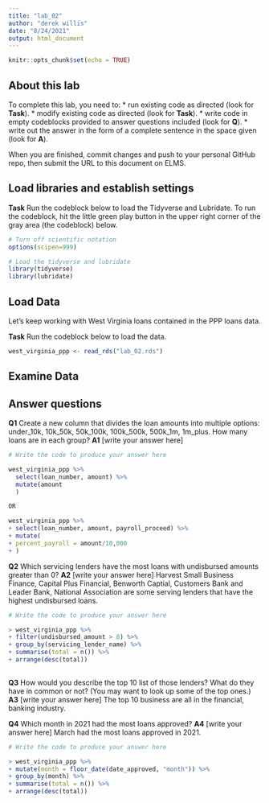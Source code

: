 ```yaml
---
title: "lab_02"
author: "derek willis"
date: "8/24/2021"
output: html_document
---
```


```r
knitr::opts_chunk$set(echo = TRUE)
```

## About this lab

To complete this lab, you need to:
* run existing code as directed (look for **Task**).
* modify existing code as directed (look for **Task**).
* write code in empty codeblocks provided to answer questions included (look for **Q**).
* write out the answer in the form of a complete sentence in the space given (look for **A**).

When you are finished, commit changes and push to your personal GitHub repo, then submit the URL to this document on ELMS.

## Load libraries and establish settings

**Task** Run the codeblock below to load the Tidyverse and Lubridate. To run the codeblock, hit the little green play button in the upper right corner of the gray area (the codeblock) below.

```r
# Turn off scientific notation
options(scipen=999)

# Load the tidyverse and lubridate
library(tidyverse)
library(lubridate)
```

## Load Data

Let's keep working with West Virginia loans contained in the PPP loans data.  

**Task** Run the codeblock below to load the data.

```r
west_virginia_ppp <- read_rds("lab_02.rds")
```

## Examine Data

## Answer questions

**Q1** Create a new column that divides the loan amounts into multiple options: under_10k, 10k_50k, 50k_100k, 100k_500k, 500k_1m, 1m_plus. How many loans are in each group?
**A1** [write your answer here]

```r
# Write the code to produce your answer here

west_virginia_ppp %>%
  select(loan_number, amount) %>%
  mutate(amount 
  )

OR

west_virginia_ppp %>%
+ select(loan_number, amount, payroll_proceed) %>%
+ mutate(
+ percent_payroll = amount/10,000
+ )

```

**Q2** Which servicing lenders have the most loans with undisbursed amounts greater than 0?
**A2** [write your answer here] Harvest Small Business Finance, Capital Plus Financial, Benworth Captial, Customers Bank and Leader Bank, National Association are some serving lenders that have the highest undisbursed loans. 

```r
# Write the code to produce your answer here

> west_virginia_ppp %>%
+ filter(undisbursed_amount > 0) %>% 
+ group_by(servicing_lender_name) %>%
+ summarise(total = n()) %>%
+ arrange(desc(total))
 
```

**Q3** How would you describe the top 10 list of those lenders? What do they have in common or not? (You may want to look up some of the top ones.)
**A3** [write your answer here] The top 10 business are all in the financial, banking industry. 

**Q4** Which month in 2021 had the most loans approved?
**A4** [write your answer here] March had the most loans approved in 2021. 

```r
# Write the code to produce your answer here

> west_virginia_ppp %>%
+ mutate(month = floor_date(date_approved, "month")) %>%
+ group_by(month) %>%
+ summarise(total = n()) %>%
+ arrange(desc(total))

```
